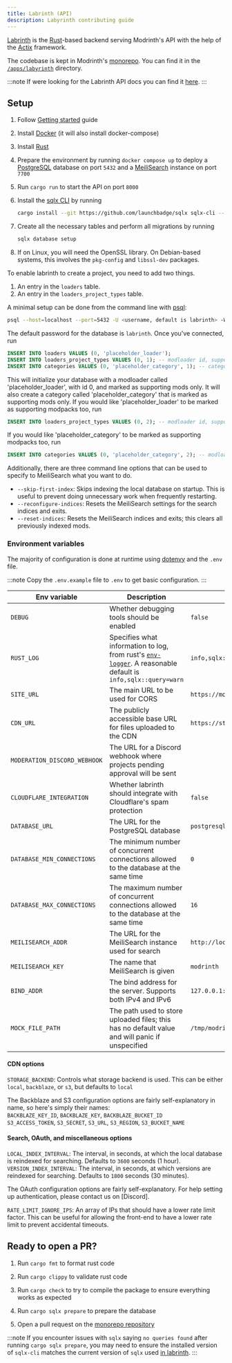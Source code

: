 ```yaml
---
title: Labrinth (API)
description: Labyrinth contributing guide
---
```



[Labrinth](https://github.com/modrinth/code/tree/main/apps/labyrinth) is the [Rust](https://www.rust-lang.org/)-based backend serving Modrinth's API with the help of the [Actix](https://actix.rs) framework.

The codebase is kept in Modrinth's [monorepo](https://github.com/modrinth/code). You can find it in the [`/apps/labyrinth`](https://github.com/modrinth/code/tree/main/apps/labrinth) directory.

:::note
If were looking for the Labrinth API docs you can find it [here](https://docs.modrinth.com/api).
:::

## Setup

<Steps>

1. Follow [Getting started](/contributing/getting-started#installation) guide

2. Install [Docker](https://www.docker.com/) (it will also install docker-compose)

3. Install [Rust](https://www.rust-lang.org/)

4. Prepare the environment by running `docker compose up` to deploy a [PostgreSQL](https://www.postgresql.org/) database on port `5432` and a [MeiliSearch](https://www.meilisearch.com/) instance on port `7700`

5. Run `cargo run` to start the API on port `8000`

6. Install the [sqlx CLI](https://crates.io/crates/sqlx-cli/0.5.2) by running
    ```bash
    cargo install --git https://github.com/launchbadge/sqlx sqlx-cli --no-default-features --features postgres,rustls
    ```

7. Create all the necessary tables and perform all migrations by running
    ```bash
    sqlx database setup
    ```

8. If on Linux, you will need the OpenSSL library. On Debian-based systems, this involves the `pkg-config` and `libssl-dev` packages.

</Steps>


To enable labrinth to create a project, you need to add two things.

1. An entry in the `loaders` table.
2. An entry in the `loaders_project_types` table.

A minimal setup can be done from the command line with [psql](https://www.postgresql.org/docs/current/app-psql.html):

```bash
psql --host=localhost --port=5432 -U <username, default is labrinth> -W
```

The default password for the database is `labrinth`. Once you've connected, run

```sql
INSERT INTO loaders VALUES (0, 'placeholder_loader');
INSERT INTO loaders_project_types VALUES (0, 1); -- modloader id, supported type id
INSERT INTO categories VALUES (0, 'placeholder_category', 1); -- category id, category, project type id
```

This will initialize your database with a modloader called 'placeholder_loader', with id 0, and marked as supporting mods only.
It will also create a category called 'placeholder_category' that is marked as supporting mods only.
If you would like 'placeholder_loader' to be marked as supporting modpacks too, run

```sql
INSERT INTO loaders_project_types VALUES (0, 2); -- modloader id, supported type id
```

If you would like 'placeholder_category' to be marked as supporting modpacks too, run

```sql
INSERT INTO categories VALUES (0, 'placeholder_category', 2); -- modloader id, supported type id
```

Additionally, there are three command line options that can be used to specify to MeiliSearch what you want to do.

- `--skip-first-index`: Skips indexing the local database on startup. This is useful to prevent doing unnecessary work when frequently restarting.  
- `--reconfigure-indices`: Resets the MeiliSearch settings for the search indices and exits.  
- `--reset-indices`: Resets the MeiliSearch indices and exits; this clears all previously indexed mods.

### Environment variables

The majority of configuration is done at runtime using [dotenvy](https://crates.io/crates/dotenvy) and the `.env` file.

:::note
Copy the `.env.example` file to `.env` to get basic configuration.
:::

| Env variable | Description | Default value |
| --- | --- | --- |
| `DEBUG` | Whether debugging tools should be enabled  | `false` |
| `RUST_LOG` | Specifies what information to log, from rust's [`env-logger`](https://github.com/env-logger-rs/env_logger). A reasonable default is `info,sqlx::query=warn`  | `info,sqlx::query=warn` |
| `SITE_URL` | The main URL to be used for CORS  | `https://modrinth.com` |
| `CDN_URL` | The publicly accessible base URL for files uploaded to the CDN  | `https://staging-cdn.modrinth.com` |
| `MODERATION_DISCORD_WEBHOOK` | The URL for a Discord webhook where projects pending approval will be sent  | |
| `CLOUDFLARE_INTEGRATION` | Whether labrinth should integrate with Cloudflare's spam protection  | `false` |
| `DATABASE_URL` | The URL for the PostgreSQL database  | `postgresql://labrinth:labrinth@localhost/labrinth` |
| `DATABASE_MIN_CONNECTIONS` | The minimum number of concurrent connections allowed to the database at the same time  | `0` |
| `DATABASE_MAX_CONNECTIONS` | The maximum number of concurrent connections allowed to the database at the same time  | `16` |
| `MEILISEARCH_ADDR` | The URL for the MeiliSearch instance used for search  | `http://localhost:7700` |
| `MEILISEARCH_KEY` | The name that MeiliSearch is given  | `modrinth` |
| `BIND_ADDR` | The bind address for the server. Supports both IPv4 and IPv6  | `127.0.0.1:8000` |
| `MOCK_FILE_PATH` | The path used to store uploaded files; this has no default value and will panic if unspecified | `/tmp/modrinth` |

#### CDN options

`STORAGE_BACKEND`: Controls what storage backend is used. This can be either `local`, `backblaze`, or `s3`, but defaults to `local`

The Backblaze and S3 configuration options are fairly self-explanatory in name, so here's simply their names:  
`BACKBLAZE_KEY_ID`, `BACKBLAZE_KEY`, `BACKBLAZE_BUCKET_ID`  
`S3_ACCESS_TOKEN`, `S3_SECRET`, `S3_URL`, `S3_REGION`, `S3_BUCKET_NAME`

#### Search, OAuth, and miscellaneous options

`LOCAL_INDEX_INTERVAL`: The interval, in seconds, at which the local database is reindexed for searching. Defaults to `3600` seconds (1 hour).  
`VERSION_INDEX_INTERVAL`: The interval, in seconds, at which versions are reindexed for searching. Defaults to `1800` seconds (30 minutes).

The OAuth configuration options are fairly self-explanatory. For help setting up authentication, please contact us on [Discord].

`RATE_LIMIT_IGNORE_IPS`: An array of IPs that should have a lower rate limit factor. This can be useful for allowing the front-end to have a lower rate limit to prevent accidental timeouts.

## Ready to open a PR?

<Steps>

1. Run `cargo fmt` to format rust code

2. Run `cargo clippy` to validate rust code

3. Run `cargo check` to try to compile the package to ensure everything works as expected

4. Run `cargo sqlx prepare` to prepare the database

5. Open a pull request on the [monorepo repository](https://github.com/modrinth/code)

</Steps>

:::note
If you encounter issues with `sqlx` saying `no queries found` after running `cargo sqlx prepare`, you may need to ensure the installed version of `sqlx-cli` matches the current version of `sqlx` used [in labrinth](https://github.com/modrinth/labrinth/blob/master/Cargo.toml).
:::
